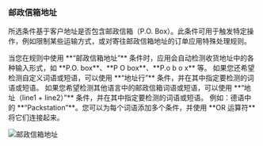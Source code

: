 ### 邮政信箱地址

所选条件基于客户地址是否包含邮政信箱（P.O. Box）。此条件可用于触发特定操作，例如限制某些运输方式，或对寄往邮政信箱地址的订单应用特殊处理规则。

<Note>
  当您在规则中使用 **“邮政信箱地址”** 条件时，应用会自动检测收货地址中的各种输入形式，如 **P.O. box**、**P O box**、**P.o b o x** 等。  
  如果您还希望检测自定义词语或短语，可以使用 **“地址行”** 条件，并在其中指定要检测的词语或短语。
</Note>

<Info>
  如果您希望检测其他语言中的邮政信箱词语或短语，可以使用 **“地址（line1 + line2）”** 条件，并在其中指定要检测的词语或短语。  
  例如：德语中的 **“Packstation”**。您可以为每个词语添加多个条件，并使用 **OR 运算符** 将它们连接起来。
</Info>

<img
  src="/images/essentials/condition-sets/p.o-box-address.webp"
  alt="邮政信箱地址"
/>
